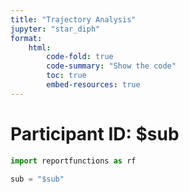 ```yaml
---
title: "Trajectory Analysis"
jupyter: "star_diph"
format:
    html:
        code-fold: true
        code-summary: "Show the code"
        toc: true
        embed-resources: true
---
```


# Participant ID: **$sub**

```python
import reportfunctions as rf

sub = "$sub"

```

